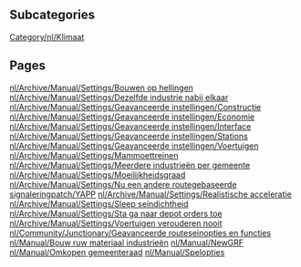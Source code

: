 
== Subcategories ==
[[Category/nl/Klimaat]]

== Pages ==
[[nl/Archive/Manual/Settings/Bouwen op hellingen]]
[[nl/Archive/Manual/Settings/Dezelfde industrie nabij elkaar]]
[[nl/Archive/Manual/Settings/Geavanceerde instellingen/Constructie]]
[[nl/Archive/Manual/Settings/Geavanceerde instellingen/Economie]]
[[nl/Archive/Manual/Settings/Geavanceerde instellingen/Interface]]
[[nl/Archive/Manual/Settings/Geavanceerde instellingen/Stations]]
[[nl/Archive/Manual/Settings/Geavanceerde instellingen/Voertuigen]]
[[nl/Archive/Manual/Settings/Mammoettreinen]]
[[nl/Archive/Manual/Settings/Meerdere industrieën per gemeente]]
[[nl/Archive/Manual/Settings/Moeilijkheidsgraad]]
[[nl/Archive/Manual/Settings/Nu een andere routegebaseerde signaleringpatch/YAPP]]
[[nl/Archive/Manual/Settings/Realistische acceleratie]]
[[nl/Archive/Manual/Settings/Sleep seindichtheid]]
[[nl/Archive/Manual/Settings/Sta ga naar depot orders toe]]
[[nl/Archive/Manual/Settings/Voertuigen verouderen nooit]]
[[nl/Community/Junctionary/Geavanceerde routeseinopties en functies]]
[[nl/Manual/Bouw ruw materiaal industrieën]]
[[nl/Manual/NewGRF]]
[[nl/Manual/Omkopen gemeenteraad]]
[[nl/Manual/Spelopties]]
